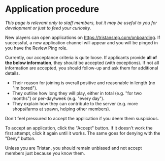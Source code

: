 # Application procedure

_This page is relevant only to staff members, but it may be useful to you for development or just to feed your curiosity._

New players can open applications on https://tristansmp.com/onboarding. If successful, a new application channel will appear and you will be pinged in you have the Review Ping role.

Currently, our acceptance criteria is quite loose. If applicants provide **all of the below information**, they should be accepted (with exceptions). If not all information are accepted, you should follow-up and ask them for additional details.

- Their reason for joining is overall positive and reasonable in length (no "im bored").
- They outline how long they will play, either in total (e.g. "for two months") or per-day/week (e.g. "every day").
- They explain how they can contribute to the server (e.g. more shops/farms at spawn, helping other members).

Don't feel pressured to accept the application if you deem them suspicious.

To accept an application, click the "Accept" button. If it doesn't work the first attempt, click it again until it works. The same goes for denying with the "Deny" button.

Unless you are Tristan, you should remain unbiased and not accept members just because you know them.
